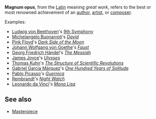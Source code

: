 '''Magnum opus''', from the [[Latin]] meaning ''great work'', refers to the best or most renowned achievement of an [[author]], [[artist]], or [[composer]].

Examples:
*[[Ludwig von Beethoven]]'s [[9th Symphony]]
*[[Michelangelo Buonarroti]]'s ''[[Michelangelo's_David|David]]''
*[[Pink Floyd]]'s ''[[Dark Side of the Moon]]''
*[[Johann Wolfgang von Goethe]]'s ''[[Faust]]''
*[[Georg Friedrich Händel]]'s ''[[The Messiah]]''
*[[James Joyce]]'s ''[[Ulysses (novel)|Ulysses]]''
*[[Thomas Samuel Kuhn|Thomas Kuhn]]'s ''[[The Structure of Scientific Revolutions]]''
*[[Gabriel García Márquez]]'s ''[[One Hundred Years of Solitude]]''
*[[Pablo Picasso]]'s ''[[Guernica]]''
*[[Rembrandt]]'s ''[[Night Watch (painting)|Night Watch]]''
*[[Leonardo da Vinci]]'s ''[[Mona Lisa]]''
==See also==
*[[Masterpiece]]